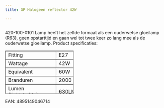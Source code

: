 ```yaml
---
title: GP Halogeen reflector 42W

---
```



<Image src={imageProduct} width={imageProduct.width} alt="" />


420-100-0101
Lamp heeft het zelfde formaat als een ouderwetse gloeilamp (R63),
geen opstarttijd en gaan wel tot twee keer zo lang mee als de ouderwetse gloeilamp.
Product specificaties:
<table class="tabelproduct" style="border-width: 1px; border-style: solid; width: 220px; height: 139px;" border="1">
<tbody>
<tr>
<td>Fitting</td>
<td>E27</td>
</tr>
<tr>
<td>Wattage</td>
<td>42W</td>
</tr>
<tr>
<td>Equivalent</td>
<td>60W</td>
</tr>
<tr>
<td>Branduren</td>
<td>2000</td>
</tr>
<tr>
<td>Lumen (lichtsterkte)</td>
<td>630LM</td>
</tr>
<tr>
<td>Kelvin (Kleurtemperatuur)</td>
<td>2700K</td>
</tr>
<tr>
<td>Dimbaar</td>
<td>JA</td>
</tr>
</tbody>
</table>
EAN: 4895149046714
